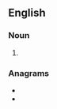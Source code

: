 ==English==

===Noun===
{{head|en|noun plural form}}

# {{plural of|lagerphone|lang=en}}

===Anagrams===
* {{l|en|Anglosphere}}
* {{l|en|selenograph}}